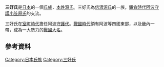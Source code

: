 {{Expand Japanese|time=2017-03-17T20:20:30+00:00}}
{{expand|time=2017-03-17T20:20:30+00:00}}
{{日本氏族
|家名 = 三好氏
|家紋 = Japanese crest Sanngai Hisi ni itutu Kuginuki.svg
|家紋名称 = {{lang|ja|三階菱に五つ釘抜}}
|本姓 = [[清和源氏|清和源氏]]（[[河內源氏|河內源氏]]）[[小笠原氏|小笠原氏]]流<ref>[[東京大学|東大]]史料編纂所所蔵の原蔵文書である「七条氏系図」、「七条氏家系考証」、「七条氏本支録」などの記載によると、鎌倉時代後期～南北朝時代初期あたりに、三好氏とともに分岐した同族の七条氏や高志氏がすでに、阿波に勃興しており、三好氏の先祖はその頃には阿波に入ったと述べており、三好氏の本姓は七条氏や高志氏とともに[[藤原氏|藤原氏]]とも[[久米氏|久米氏]]とも称したという。</ref>
|家祖 = [[三好義長|三好義長]]
|種別 = [[武家|武家]]
|出身地 = [[阿波國|阿波國]][[三好郡|三好郡]]
|根拠地 = [[四國|四國]]東部<br/>[[畿內|畿內]]
|人物 = [[三好之長|三好之長]]<br>[[三好元長|三好元長]]<br>[[三好長慶|三好長慶]]<br>[[三好實休|三好實休]]<br>[[三好笑岩|三好笑岩]]<br>[[三好長逸|三好長逸]]<br>[[三好政康|三好政康]]<br>[[三好義繼|三好義繼]]<br>[[三好政勝|三好政勝]]<br>[[三好英之|三好英之]]<br/>[[三好基之|三好基之]]
|支流 = [[安宅氏|安宅氏]]（[[武家|武家]]）<br/>[[十河氏|十河氏]]（[[武家|武家]]）
}}
'''三好氏'''是[[日本|日本]]的一個[[氏族|氏族]]，[[本姓|本姓]][[源氏|源氏]]。三好氏為[[信濃源氏|信濃源氏]]的一族，[[鐮倉時代|鐮倉時代]][[阿波|阿波]][[守護|守護]][[小笠原氏|小笠原氏]]的支流。

三好氏在[[室町時代|室町時代]]擔任阿波[[守護代|守護代]]。[[戰國時代|戰國時代]]領有阿波等四國東部，以及畿內一帶，成為一大勢力的[[戰國大名|戰國大名]]。

==參考資料==
{{reflist}}

[[Category:日本氏族|Category:日本氏族]]
[[Category:三好氏|Category:三好氏]]